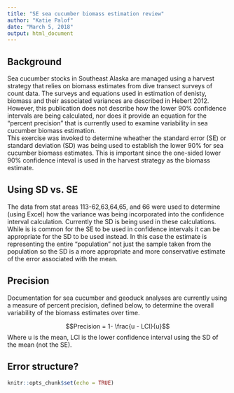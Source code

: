 ```yaml
---
title: "SE sea cucumber biomass estimation review"
author: "Katie Palof"
date: "March 5, 2018"
output: html_document
---
```


## Background
Sea cucumber stocks in Southeast Alaska are managed using a harvest strategy that relies on biomass estimates from dive transect surveys of count data.  The surveys and equations used in estimation of denisty, biomass and their associated variances are described in Hebert 2012. However, this publication does not describe how the lower 90% confidence intervals are being calculated, nor does it provide an equation for the "percent precision" that is currently used to examine variability in sea cucumber biomass estimation.  
This exercise was invoked to determine wheather the standard error (SE) or standard deviation (SD) was being used to establish the lower 90% for sea cucumber biomass estimates.  This is important since the one-sided lower 90% confidence inteval is used in the harvest strategy as the biomass estimate.  

## Using SD vs. SE
The data from stat areas 113-62,63,64,65, and 66 were used to determine (using Excel) how the variance was being incorporated into the confidence interval calculation.  Currently the SD is being used in these calculations. While is is common for the SE to be used in confidence intervals it can be appropriate for the SD to be used instead. In this case the estimate is representing the entire "population" not just the sample taken from the population so the SD is a more appropriate and more conservative estimate of the error associated with the mean.  

## Precision
Documentation for sea cucumber and geoduck analyses are currently using a measure of percent precision, defined below, to determine the overall variability of the biomass estimates over time. 

$$Precision = 1- \frac{u - LCI}{u}$$
Where u is the mean, LCI is the lower confidence interval using the SD of the mean (not the SE).

## Error structure?




```r
knitr::opts_chunk$set(echo = TRUE)
```
